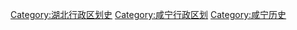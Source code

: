 [[Category:湖北行政区划史|Category:湖北行政区划史]]
[[Category:咸宁行政区划|Category:咸宁行政区划]]
[[Category:咸宁历史|Category:咸宁历史]]